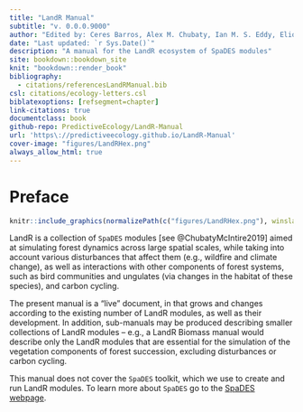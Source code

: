 ```yaml
---
title: "LandR Manual"
subtitle: "v. 0.0.0.9000"
author: "Edited by: Ceres Barros, Alex M. Chubaty, Ian M. S. Eddy, Eliot J. B. McIntire"
date: "Last updated: `r Sys.Date()`"
description: "A manual for the LandR ecosystem of SpaDES modules"
site: bookdown::bookdown_site
knit: "bookdown::render_book"
bibliography:
  - citations/referencesLandRManual.bib
csl: citations/ecology-letters.csl
biblatexoptions: [refsegment=chapter]
link-citations: true
documentclass: book
github-repo: PredictiveEcology/LandR-Manual
url: 'https\://predictiveecology.github.io/LandR-Manual'
cover-image: "figures/LandRHex.png"
always_allow_html: true
---
```


<!-- manual version TODO: link to date and commit of manual/project repo -->

# Preface

```r
knitr::include_graphics(normalizePath(c("figures/LandRHex.png"), winslash = "/"))
```

LandR is a collection of `SpaDES` modules [see @ChubatyMcIntire2019] aimed at simulating forest dynamics across large spatial scales, while taking into account various disturbances that affect them (e.g., wildfire and climate change), as well as interactions with other components of forest systems, such as bird communities and ungulates (via changes in the habitat of these species), and carbon cycling.

The present manual is a "live" document, in that grows and changes according to the existing number of LandR modules, as well as their development. In addition, sub-manuals may be produced describing smaller collections of LandR modules -- e.g., a LandR Biomass manual would describe only the LandR modules that are essential for the simulation of the vegetation components of forest succession, excluding disturbances or carbon cycling.

This manual does not cover the `SpaDES` toolkit, which we use to create and run LandR modules. To learn more about `SpaDES`
go to the [SpaDES webpage](https://spades.predictiveecology.org/).


